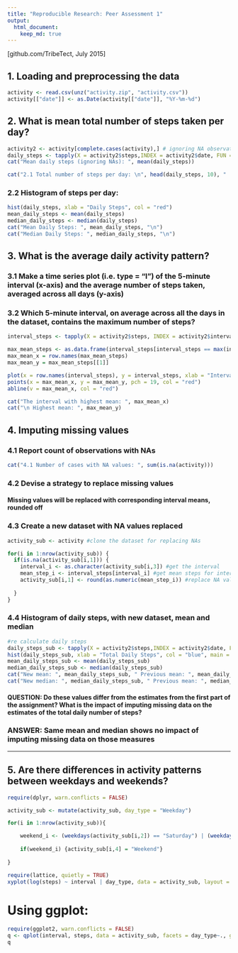 ```yaml
---
title: "Reproducible Research: Peer Assessment 1"
output: 
  html_document:
    keep_md: true
---
```


[github.com/TribeTect, July 2015]

## 1. Loading and preprocessing the data
```r
activity <- read.csv(unz("activity.zip", "activity.csv"))
activity[["date"]] <- as.Date(activity[["date"]], "%Y-%m-%d")
```

## 2. What is mean total number of steps taken per day?
```r
activity2 <- activity[complete.cases(activity),] # ignoring NA observations for this part of the assignment
daily_steps <- tapply(X = activity2$steps,INDEX = activity2$date, FUN = "sum")
cat("Mean daily steps (ignoring NAs): ", mean(daily_steps))
```

```r
cat("2.1 Total number of steps per day: \n", head(daily_steps, 10), " ... \n", tail(daily_steps, 10), " (first and last 10 records)")
```

### 2.2 Histogram of steps per day:
```r
hist(daily_steps, xlab = "Daily Steps", col = "red")
mean_daily_steps <- mean(daily_steps)
median_daily_steps <- median(daily_steps)
cat("Mean Daily Steps: ", mean_daily_steps, "\n")
cat("Median Daily Steps: ", median_daily_steps, "\n")

```
## 3. What is the average daily activity pattern?

### 3.1 Make a time series plot (i.e. type = "l") of the 5-minute interval (x-axis) and the average number of steps taken, averaged across all days (y-axis)
### 3.2 Which 5-minute interval, on average across all the days in the dataset, contains the maximum number of steps?

```r
interval_steps <- tapply(X = activity2$steps, INDEX = activity2$interval, FUN = "mean")

max_mean_steps <- as.data.frame(interval_steps[interval_steps == max(interval_steps)])
max_mean_x = row.names(max_mean_steps) 
max_mean_y = max_mean_steps[[1]]

plot(x = row.names(interval_steps), y = interval_steps, xlab = "Interval", ylab = "Mean steps", type = "l")
points(x = max_mean_x, y = max_mean_y, pch = 19, col = "red")
abline(v = max_mean_x, col = "red")

cat("The interval with highest mean: ", max_mean_x)
cat("\n Highest mean: ", max_mean_y)

```

## 4. Imputing missing values
### 4.1 Report count of observations with NAs
```r
cat("4.1 Number of cases with NA values: ", sum(is.na(activity)))
```

### 4.2 Devise a strategy to replace missing values 
#### Missing values will be replaced with corresponding interval means, rounded off 

### 4.3 Create a new dataset with NA values replaced

```r
activity_sub <- activity #clone the dataset for replacing NAs

for(i in 1:nrow(activity_sub)) {
  if(is.na(activity_sub[i,1])) {
    interval_i <- as.character(activity_sub[i,3]) #get the interval
    mean_step_i <- interval_steps[interval_i] #get mean steps for interval
    activity_sub[i,1] <- round(as.numeric(mean_step_i)) #replace NA value 
      
  }
}
```
### 4.4 Histogram of daily steps, with new dataset, mean and median
```r
#re calculate daily steps
daily_steps_sub <- tapply(X = activity2$steps,INDEX = activity2$date, FUN = "sum")
hist(daily_steps_sub, xlab = "Total Daily Steps", col = "blue", main = "Daily Steps (NAs substituted with interval means)")
mean_daily_steps_sub <- mean(daily_steps_sub)
median_daily_steps_sub <- median(daily_steps_sub)
cat("New mean: ", mean_daily_steps_sub, " Previous mean: ", mean_daily_steps, "\n" )
cat("New median: ", median_daily_steps_sub, " Previous mean: ", median_daily_steps, "\n")
```
#### QUESTION: Do these values differ from the estimates from the first part of the assignment? What is the impact of imputing missing data on the estimates of the total daily number of steps?

### ANSWER: Same mean and median shows no impact of imputing missing data on those measures

---

## 5. Are there differences in activity patterns between weekdays and weekends?
```r
require(dplyr, warn.conflicts = FALSE)

activity_sub <- mutate(activity_sub, day_type = "Weekday")

for(i in 1:nrow(activity_sub)){

    weekend_i <- (weekdays(activity_sub[i,2]) == "Saturday") | (weekdays(activity_sub[i,2]) == "Sunday")
    
    if(weekend_i) {activity_sub[i,4] = "Weekend"}
    
}

require(lattice, quietly = TRUE)
xyplot(log(steps) ~ interval | day_type, data = activity_sub, layout = c(1,2), type = "l")


```
# Using ggplot:
```r
require(ggplot2, warn.conflicts = FALSE)
q <- qplot(interval, steps, data = activity_sub, facets = day_type~., geom = "line")
q
```


